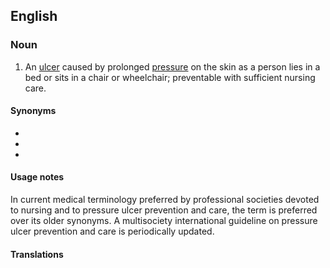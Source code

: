 {{also|pressure-ulcer}}

==English==

===Noun===
{{en-noun}}
{{wikipedia}}

# {{lb|en|medicine|nursing}} An [[ulcer]] caused by prolonged [[pressure]] on the skin as a person lies in a bed or sits in a chair or wheelchair; preventable with sufficient nursing care. 

====Synonyms====
* {{l|en|bedsore}}
* {{l|en|decubitus}}
* {{l|en|decubitus ulcer}}

====Usage notes====
In current medical terminology preferred by professional societies devoted to nursing and to pressure ulcer prevention and care, the term {{m|en|pressure ulcer}} is preferred over its older synonyms. A multisociety international guideline on pressure ulcer prevention and care is periodically updated. 

====Translations====
{{trans-see|bedsore}}